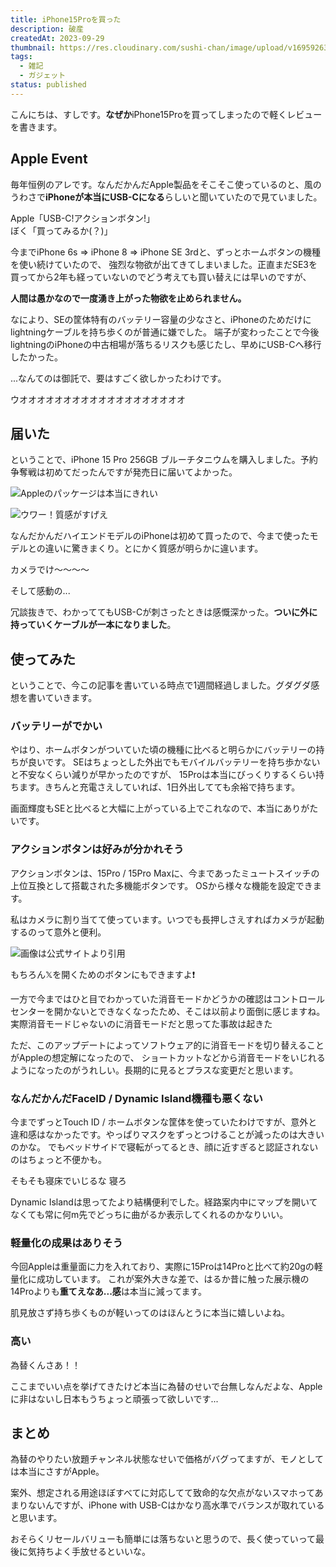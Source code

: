 ```yaml
---
title: iPhone15Proを買った
description: 破産
createdAt: 2023-09-29
thumbnail: https://res.cloudinary.com/sushi-chan/image/upload/v1695926369/iphone-15pro/E73A0C56-5CE1-402D-91AE-6D91A3178CC2_1_105_c_hwaxoc.jpg
tags:
  - 雑記
  - ガジェット
status: published
---
```


こんにちは、すしです。**なぜか**iPhone15Proを買ってしまったので軽くレビューを書きます。

## Apple Event

毎年恒例のアレです。なんだかんだApple製品をそこそこ使っているのと、風のうわさで**iPhoneが本当にUSB-Cになる**らしいと聞いていたので見ていました。

<TextCard caption="終わりの始まり">
  Apple「USB-C!アクションボタン!」
  <br />
  ぼく「買ってみるか(？)」
</TextCard>

<TweetCard id="1701657488582664373" />

今までiPhone 6s => iPhone 8 => iPhone SE 3rdと、ずっとホームボタンの機種を使い続けていたので、
強烈な物欲が出てきてしまいました。正直まだSE3を買ってから2年も経っていないのでどう考えても買い替えには早いのですが、

<TextCard>**人間は愚かなので一度湧き上がった物欲を止められません。**</TextCard>

なにより、SEの筐体特有のバッテリー容量の少なさと、iPhoneのためだけにlightningケーブルを持ち歩くのが普通に嫌でした。
端子が変わったことで今後lightningのiPhoneの中古相場が落ちるリスクも感じたし、早めにUSB-Cへ移行したかった。

<TweetCard id="1701662917840835018" />

<TweetCard id="1701738237864394807" />

<span className="text-3xl">
  ...なんてのは御託で、要はすごく欲しかったわけです。
</span>

<TextCard>ウオオオオオオオオオオオオオオオオオオオ</TextCard>

<TweetCard id="1702657573772841028" caption="第三部 完" />

## 届いた

ということで、iPhone 15 Pro 256GB ブルーチタニウムを購入しました。予約争奪戦は初めてだったんですが発売日に届いてよかった。

![Appleのパッケージは本当にきれい](https://res.cloudinary.com/sushi-chan/image/upload/v1695926369/iphone-15pro/E73A0C56-5CE1-402D-91AE-6D91A3178CC2_1_105_c_hwaxoc.jpg)

![ウワー！質感がすげえ](https://res.cloudinary.com/sushi-chan/image/upload/v1695927959/iphone-15pro/FB5B4AAF-A9A9-400E-87AA-75F53FB0221B_1_105_c_np4lbj.jpg)

なんだかんだハイエンドモデルのiPhoneは初めて買ったので、今まで使ったモデルとの違いに驚きまくり。とにかく質感が明らかに違います。

<span className="text-3xl">カメラでけ〜〜〜〜</span>

そして感動の...

<TweetCard id="1705025588095000804" />

冗談抜きで、わかっててもUSB-Cが刺さったときは感慨深かった。**ついに外に持っていくケーブルが一本になりました**。

## 使ってみた

ということで、今この記事を書いている時点で1週間経過しました。グダグダ感想を書いていきます。

### バッテリーがでかい

やはり、ホームボタンがついていた頃の機種に比べると明らかにバッテリーの持ちが良いです。
SEはちょっとした外出でもモバイルバッテリーを持ち歩かないと不安なくらい減りが早かったのですが、
15Proは本当にびっくりするくらい持ちます。きちんと充電さえしていれば、1日外出してても余裕で持ちます。

画面輝度もSEと比べると大幅に上がっている上でこれなので、本当にありがたいです。

### アクションボタンは好みが分かれそう

アクションボタンは、15Pro / 15Pro Maxに、今まであったミュートスイッチの上位互換として搭載された多機能ボタンです。
OSから様々な機能を設定できます。

私はカメラに割り当てて使っています。いつでも長押しさえすればカメラが起動するのって意外と便利。

![画像は公式サイトより引用](https://res.cloudinary.com/sushi-chan/image/upload/v1695928623/iphone-15pro/%E3%82%B9%E3%82%AF%E3%83%AA%E3%83%BC%E3%83%B3%E3%82%B7%E3%83%A7%E3%83%83%E3%83%88_2023-09-29_4.16.44_p4qzn6.png)

<UrlCard url="https://www.apple.com/jp/iphone-15-pro/" />

<TextCard caption="任意のショートカットを実行できるため">
  もちろん𝕏を開くためのボタンにもできますよ❗
</TextCard>

一方で今まではひと目でわかっていた消音モードかどうかの確認はコントロールセンターを開かないとできなくなったため、そこは以前より面倒に感じますね。
実際消音モードじゃないのに消音モードだと思ってた事故は起きた

ただ、このアップデートによってソフトウェア的に消音モードを切り替えることがAppleの想定解になったので、
ショートカットなどから消音モードをいじれるようになったのがうれしい。長期的に見るとプラスな変更だと思います。

### なんだかんだFaceID / Dynamic Island機種も悪くない

今までずっとTouch ID / ホームボタンな筐体を使っていたわけですが、意外と違和感はなかったです。やっぱりマスクをずっとつけることが減ったのは大きいのかな。
でもベッドサイドで寝転がってるとき、顔に近すぎると認証されないのはちょっと不便かも。

<span className="text-3xl">そもそも寝床でいじるな 寝ろ</span>

Dynamic Islandは思ってたより結構便利でした。経路案内中にマップを開いてなくても常に何m先でどっちに曲がるか表示してくれるのかなりいい。

<TweetCard id="1705166030077911236" caption="経路案内中にツイートするな" />

### 軽量化の成果はありそう

今回Appleは重量面に力を入れており、実際に15Proは14Proと比べて約20gの軽量化に成功しています。
これが案外大きな差で、はるか昔に触った展示機の14Proよりも**重てえなあ...感**は本当に減ってます。

肌見放さず持ち歩くものが軽いってのはほんとうに本当に嬉しいよね。

### 高い

<span className="text-3xl">為替くんさあ！！</span>

ここまでいい点を挙げてきたけど本当に為替のせいで台無しなんだよな、Appleに非はないし日本もうちょっと頑張って欲しいです...

## まとめ

為替のやりたい放題チャンネル状態なせいで価格がバグってますが、モノとしては本当にさすがApple。

案外、想定される用途ほぼすべてに対応してて致命的な欠点がないスマホってあまりないんですが、iPhone with USB-Cはかなり高水準でバランスが取れていると思います。

おそらくリセールバリューも簡単には落ちないと思うので、長く使っていって最後に気持ちよく手放せるといいな。
